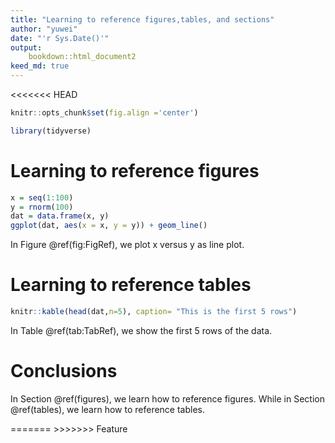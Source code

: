 ```yaml
---
title: "Learning to reference figures,tables, and sections"
author: "yuwei"
date: "'r Sys.Date()'"
output: 
    bookdown::html_document2
keed_md: true
---
```


<<<<<<< HEAD
```r
knitr::opts_chunk$set(fig.align ='center')
```


```r
library(tidyverse)
```

# Learning to reference figures {#figures}

```r
x = seq(1:100)
y = rnorm(100)
dat = data.frame(x, y)
ggplot(dat, aes(x = x, y = y)) + geom_line()
```

In Figure \@ref(fig:FigRef), we plot x versus y as line plot.

# Learning to reference tables {#tables}

```r
knitr::kable(head(dat,n=5), caption= "This is the first 5 rows")

```

In Table \@ref(tab:TabRef), we show the first 5 rows of the data.

# Conclusions

In Section \@ref(figures), we learn how to reference figures. While in Section \@ref(tables), we learn how to reference tables.







=======
>>>>>>> Feature
